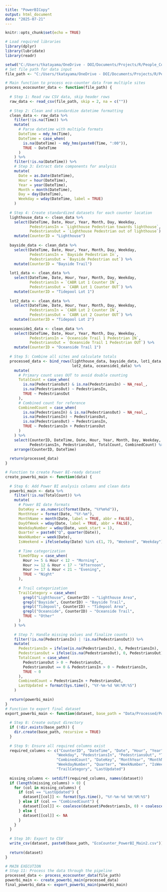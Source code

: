 ```yaml
---
title: "PowerBICopy"
output: html_document
date: "2025-07-21"
---
```


```r
knitr::opts_chunk$set(echo = TRUE)

# Load required libraries
library(dplyr)
library(lubridate)
library(readr)

setwd("C:/Users/tkatayama/OneDrive - DOI/Documents/Projects/R/People_Counter/")
# Set file path for data input
file_path <- "C:/Users/tkatayama/OneDrive - DOI/Documents/Projects/R/People_Counter/Data/Raw/All_20250507_0728.csv"

# Main function to process eco-counter data from multiple sites
process_ecocounter_data <- function(file_path) {
  
  # Step 1: Read raw CSV data, skip header rows
  raw_data <- read_csv(file_path, skip = 2, na = c(""))
 
  # Step 2: Clean and standardize datetime formatting
  clean_data <- raw_data %>%
    filter(!is.na(Time)) %>%
    mutate(
      # Parse datetime with multiple formats
      DateTime = mdy_hm(Time),
      DateTime = case_when(
        is.na(DateTime) ~ mdy_hms(paste0(Time, ":00")),
        TRUE ~ DateTime
      )
    ) %>%
    filter(!is.na(DateTime)) %>%
    # Step 3: Extract date components for analysis
    mutate(
      Date = as.Date(DateTime),
      Hour = hour(DateTime),
      Year = year(DateTime),
      Month = month(DateTime),
      Day = day(DateTime),
      Weekday = wday(DateTime, label = TRUE)
    )
 
  # Step 4: Create standardized datasets for each counter location
  lighthouse_data <- clean_data %>%
    select(DateTime, Date, Hour, Year, Month, Day, Weekday,
           PedestriansIn = `Lighthouse Pedestrian towards lighthouse`,
           PedestriansOut = `Lighthouse Pedestrian out of lighthouse`) %>%
    mutate(CounterID = "Lighthouse")
 
  bayside_data <- clean_data %>%
    select(DateTime, Date, Hour, Year, Month, Day, Weekday,
           PedestriansIn = `Bayside Pedestrian In`,
           PedestriansOut = `Bayside Pedestrian out`) %>%
    mutate(CounterID = "Bayside Trail")
 
  lot1_data <- clean_data %>%
    select(DateTime, Date, Hour, Year, Month, Day, Weekday,
           PedestriansIn = `CABR Lot 1 Counter IN`,
           PedestriansOut = `CABR Lot 1 Counter OUT`) %>%
    mutate(CounterID = "Tidepool Lot 1")
 
  lot2_data <- clean_data %>%
    select(DateTime, Date, Hour, Year, Month, Day, Weekday,
           PedestriansIn = `CABR Lot 2 Counter IN`,
           PedestriansOut = `CABR Lot 2 Counter OUT`) %>%
    mutate(CounterID = "Tidepool Lot 2")
 
  oceanside1_data <- clean_data %>%
    select(DateTime, Date, Hour, Year, Month, Day, Weekday,
           PedestriansIn = `Oceanside Trail 1 Pedestrian IN`,
           PedestriansOut = `Oceanside Trail 1 Pedestrian OUT`) %>%
    mutate(CounterID = "Oceanside Trail 1")
 
  # Step 5: Combine all sites and calculate totals
  processed_data <- bind_rows(lighthouse_data, bayside_data, lot1_data,
                              lot2_data, oceanside1_data) %>%
    mutate(
      # Primary count uses OUT to avoid double counting
      TotalCount = case_when(
        is.na(PedestriansOut) & is.na(PedestriansIn) ~ NA_real_,
        is.na(PedestriansOut) ~ PedestriansIn,
        TRUE ~ PedestriansOut
      ),
      # Combined count for reference
      CombinedCount = case_when(
        is.na(PedestriansIn) & is.na(PedestriansOut) ~ NA_real_,
        is.na(PedestriansIn) ~ PedestriansOut,
        is.na(PedestriansOut) ~ PedestriansIn,
        TRUE ~ PedestriansIn + PedestriansOut
      )
    ) %>%
    select(CounterID, DateTime, Date, Hour, Year, Month, Day, Weekday,
           PedestriansIn, PedestriansOut, TotalCount, CombinedCount) %>%
    arrange(CounterID, DateTime)
 
  return(processed_data)
}

# Function to create Power BI-ready dataset
create_powerbi_main <- function(data) {
  
  # Step 6: Add Power BI analysis columns and clean data
  powerbi_main <- data %>%
    filter(!is.na(TotalCount)) %>%
    mutate(
      # Power BI date formats
      DateKey = as.numeric(format(Date, "%Y%m%d")),
      MonthYear = format(Date, "%Y-%m"),
      MonthName = month(Date, label = TRUE, abbr = FALSE),
      DayOfWeek = wday(Date, label = TRUE, abbr = FALSE),
      WeekdayNumber = wday(Date, week_start = 1),
      Quarter = paste0("Q", quarter(Date)),
      WeekNumber = week(Date),
      IsWeekend = ifelse(wday(Date) %in% c(1, 7), "Weekend", "Weekday"),
      
      # Time categorization
      TimeOfDay = case_when(
        Hour >= 5 & Hour < 12 ~ "Morning",
        Hour >= 12 & Hour < 17 ~ "Afternoon",
        Hour >= 17 & Hour < 21 ~ "Evening",
        TRUE ~ "Night"
      ),
      
      # Trail categorization
      TrailCategory = case_when(
        grepl("Lighthouse", CounterID) ~ "Lighthouse Area",
        grepl("Bayside", CounterID) ~ "Bayside Trail",
        grepl("Tidepool", CounterID) ~ "Tidepool Area",
        grepl("Oceanside", CounterID) ~ "Oceanside Trail",
        TRUE ~ "Other"
      )
    ) %>%
    
    # Step 7: Handle missing values and finalize counts
    filter(!is.na(PedestriansIn) | !is.na(PedestriansOut)) %>%
    mutate(
      PedestriansIn = ifelse(is.na(PedestriansIn), 0, PedestriansIn),
      PedestriansOut = ifelse(is.na(PedestriansOut), 0, PedestriansOut),
      TotalCount = case_when(
        PedestriansOut > 0 ~ PedestriansOut,
        PedestriansOut == 0 & PedestriansIn > 0 ~ PedestriansIn,
        TRUE ~ 0
      ),
      CombinedCount = PedestriansIn + PedestriansOut,
      LastUpdated = format(Sys.time(), "%Y-%m-%d %H:%M:%S")
    )
 
  return(powerbi_main)
}
# Function to export final dataset
export_powerbi_main <- function(dataset, base_path = "Data/Processed/PowerBI/") {
  
  # Step 8: Create output directory
  if (!dir.exists(base_path)) {
    dir.create(base_path, recursive = TRUE)
  }
  
  # Step 9: Ensure all required columns exist
  required_columns <- c("CounterID", "DateTime", "Date", "Hour", "Year", "Month", "Day", 
                       "Weekday", "PedestriansIn", "PedestriansOut", "TotalCount", 
                       "CombinedCount", "DateKey", "MonthYear", "MonthName", "DayOfWeek", 
                       "WeekdayNumber", "Quarter", "WeekNumber", "IsWeekend", "TimeOfDay", 
                       "TrailCategory", "LastUpdated")
  
  missing_columns <- setdiff(required_columns, names(dataset))
  if (length(missing_columns) > 0) {
    for (col in missing_columns) {
      if (col == "LastUpdated") {
        dataset[[col]] <- format(Sys.time(), "%Y-%m-%d %H:%M:%S")
      } else if (col == "CombinedCount") {
        dataset[[col]] <- coalesce(dataset$PedestriansIn, 0) + coalesce(dataset$PedestriansOut, 0)
      } else {
        dataset[[col]] <- NA
      }
    }
  }
  
  # Step 10: Export to CSV
  write_csv(dataset, paste0(base_path, "EcoCounter_PowerBI_Main2.csv"))
  
  return(dataset)
}

# MAIN EXECUTION
# Step 11: Process the data through the pipeline
processed_data <- process_ecocounter_data(file_path)
powerbi_main <- create_powerbi_main(processed_data)
final_powerbi_data <- export_powerbi_main(powerbi_main)

```
